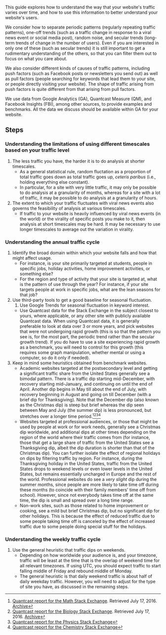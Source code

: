 This guide explores how to understand the way that your website's traffic varies over time, and how to use this information to better understand your website's users.

We consider how to separate periodic patterns (regularly repeating traffic patterns), one-off trends (such as a traffic change in response to a viral news event or social media post), random noise, and secular trends (long-term trends of change in the number of users). Even if you are interested in only one of these (such as secular trends) it is still important to get a rudimentary understanding of the others, so that you can filter them out to focus on what you care about.

We also consider different kinds of causes of traffic patterns, including push factors (such as Facebook posts or newsletters you send out) as well as pull factors (people searching for keywords that lead them to your site, or people directly visiting your website). The shape of traffic arising from push factors is quite different from that arising from pull factors.

We use data from Google Analytics (GA), Quantcast Measure (QM), and Facebook Insights (FBI), among other sources, to provide examples and benchmarks. All the data we discuss should be available within GA for your website.

== Steps ==
=== Understanding the limitations of using different timescales based on your traffic level ===
# The less traffic you have, the harder it is to do analysis at shorter timescales.
#* As a general statistical rule, random fluctation as a proportion of total traffic goes down as total traffic goes up, ''ceteris paribus'' (i.e., holding everything else constant).
#* In particular, for a site with very little traffic, it may only be possible to do analysis at a granularity of months, whereas for a site with a lot of traffic, it may be possible to do analysis at a granularity of hours.
# The extent to which your traffic fluctuates with viral news events also governs the feasibility of analysis at various timescales.
#* If traffic to your website is heavily influenced by viral news events (in the world) or the virality of specific posts you make to it, then analysis at short timescales may be hard. It may be necessary to use longer timescales to average out the variation in virality.

=== Understanding the annual traffic cycle ===
# Identify the broad domain within which your website falls and how that might affect usage.
#* For instance, is your site primarily targeted at students, people in specific jobs, holiday activities, home improvement activities, or something else?
#* For the region and type of activity that your site is targeted at, what is the pattern of use through the year? For instance, if your site targets people at work in specific jobs, what are the lean seasons for that job?
# Use third-party tools to get a good baseline for seasonal fluctuation.
## Use Google Trends for seasonal fluctuation in keyword interest.
#* Use Quantcast data for the Stack Exchange in the subject closest to yours, where applicable, or any other site with publicly available Quantcast data. When using Quantcast data, it is generally preferable to look at data over 3 or more years, and pick websites that were not undergoing rapid growth (this is so that the pattern you see is, for the most part, the periodic trend rather than the secular growth trend). If you do have to use a site experiencing rapid growth as a benchmark, you will need to control for this growth (this requires some graph manipulation, whether mental or using a computer, so do it only if needed).
# Keep in mind some heuristics obtained from benchmark websites.
#* Academic websites targeted at the postsecondary level and getting a significant traffic share from the United States generally see a bimodal pattern. There is a traffic dip starting mid-December, with recovery starting mid-January, and continuing on until the end of April. Another dip begins in May till about the end of July, with recovery beginning in August and going on till December (with a brief dip for Thanksgiving). Note that the December dip (also known as the Christmas dip) is steep but brief whereas the dip seen between May and July (the summer dip) is less pronounced, but stretches over a longer time period.<ref name=quantcast-math-stackexchange>[https://www.quantcast.com/math.stackexchange.com Quantcast report for the Math Stack Exchange]. Retrieved July 17, 2016. [http://archive.is/HJ69L Archive]</ref><ref name=quantcast-biology-stackexchange>[https://www.quantcast.com/biology.stackexchange.com Quantcast report for the Biology Stack Exchange]. Retrieved July 17, 2016. [http://archive.is/x3qZa Archive]</ref><ref name=quantcast-physics-stackexchange>[https://www.quantcast.com/physics.stackexchange.com Quantcast report for the Physics Stack Exchange]</ref><ref name=quantcast-chemistry-stackexchange>[https://www.quantcast.com/chemistry.stackexchange.com Quantcast report for the Chemistry Stack Exchange]</ref>
#* Websites targeted at professional audiences, or those that might be used by people at work or for work needs, generally see a Christmas dip worldwide, and additional dips at other times depending on the region of the world where their traffic comes from (for instance, those that get a large share of traffic from the United States see a Thanksgiving dip, albeit the dip duration is shorter than that of the Christmas dip). You can further isolate the effect of regional holidays on dips by filtering traffic by region. For instance, during the Thanksgiving holiday in the United States, traffic from the United States drops to weekend levels or even lower levels in the United States, but remains essentially uncharged in Europe and the rest of the world. Professional websites do see a ''very slight'' dip during the summer months, since people are more likely to take time off during these months (to coincide with their family members' time off from school). However, since not everybody takes time off at the same time, the dip is small and spread over a long time range.
#* Non-work sites, such as those related to home improvement or cooking, see a mild but brief Christmas dip, but no significant dip for other holidays. This is because the effect of reduced traffic due to some people taking time off is canceled by the effect of increased traffic due to some people doing special stuff for the holidays.

=== Understanding the weekly traffic cycle ===

# Use the general heuristic that traffic dips on weekends.
#* Depending on how worldwide your audience is, and your timezone, traffic will be least at the time that is the overlap of weekend time for all relevant timezones. If using UTC, you should expect traffic to start falling middle of Friday and rebound middle of Monday.
#* The general heuristic is that daily weekend traffic is about half of daily weekday traffic. However, you will need to adjust for the type of site you have, as discussed in the remaining steps.
